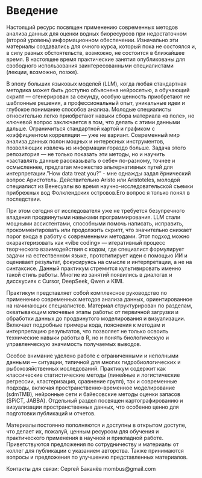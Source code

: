 # Введение

Настоящий ресурс посвящен применению современных методов анализа данных для оценки водных биоресурсов при недостаточном (второй уровень) информационном обеспечении. Изначально эти материалы создавались для очного курса, который пока не состоялся и, в силу разных обстоятельств, возможно, не состоится в ближайшее время. В настоящее время практические занятия опубликованы для свободного использования заинтересованными специалистами (лекции, возможно, позже).

В эпоху больших языковых моделей (LLM), когда любая стандартная методика может быть доступно объяснена нейросетью, а обучающий скрипт — сгенерирован за секунду, особую ценность приобретают не шаблонные решения, а профессиональный опыт, уникальные идеи и глубокое понимание способов анализа. Молодые специалисты относительно легко приобретают навыки сбора материала «в поле», но ключевой вопрос заключается в том, что делать с этими данными дальше. Ограничиться стандартной картой и графиком с коэффициентом корреляции — уже не вариант. Современный мир анализа данных полон мощных и интересных инструментов, позволяющих извлечь из информации гораздо больше. Задача этого репозитория — не только показать эти методы, но и научить «заставлять данные рассказывать о себе» по-разному, точнее и осмысленнее, предлагая множество альтернативных путей для интерпретации."How data treat you?" - мне однажды задал ёрнический вопрос Аристотель. Действительно Aristo или Aristoteles, молодой специалист из Венесуэлы во время научно-исследовательской съемки прибрежных вод Фолклендских островов.Его вопрос я только понял в последствии.

При этом сегодня от исследователя уже не требуется безупречного владения продвинутыми навыками программирования. LLM стали мощными ассистентами, способными помочь написать, исправить, прокомментировать или продолжить скрипт, что значительно снижает порог входа в работу с современными методами. Этот подход можно охарактеризовать как «vibe coding» — итеративный процесс творческого взаимодействия с кодом, где специалист формулирует задачи на естественном языке, прототипирует идеи с помощью ИИ и оценивает результат, фокусируясь на смысле и интерпретации, а не на синтаксисе. Данный практикум стремится культивировать именно такой стиль работы. Многие из занятий появились в диалогах и дисскусиях с Cursor, DeepSeek, Qwen и KIMI.

Практикум представляет собой комплексное руководство по применению современных методов анализа данных, ориентированное на начинающих специалистов. Материал структурирован по разделам, охватывающим ключевые этапы работы: от первичной загрузки и обработки данных до продвинутого моделирования и визуализации. Включает подробные примеры кода, пояснения к методам и интерпретацию результатов, что позволяет не только освоить технические навыки работы в R, но и понять биологическую и управленческую значимость получаемых выводов.

Особое внимание уделено работе с ограниченными и неполными данными — ситуации, типичной для многих гидробиологических и рыбохозяйственных исследований. Практикум содержит как классические статистические методы (линейные и логистические регрессии, кластеризация, сравнение групп), так и современные подходы, включая пространственно-временное моделирование (sdmTMB), нейронные сети и байесовские методы оценки запасов (SPiCT, JABBA). Отдельный раздел посвящен картографированию и визуализации пространственных данных, что особенно ценно для подготовки публикаций и отчетов.

Материалы постоянно пополняются и доступны в открытом доступе, что делает их, пожалуй, ценным ресурсом для обучения и практического применения в научной и прикладной работе. Приветствуются предложения по сотрудничеству и материалы от коллег для публикации с указанием авторства. Также принимаются вопросы и предложения по улучшению представленных материалов.

Контакты для связи: Сергей Баканёв mombus\@gmail.com
